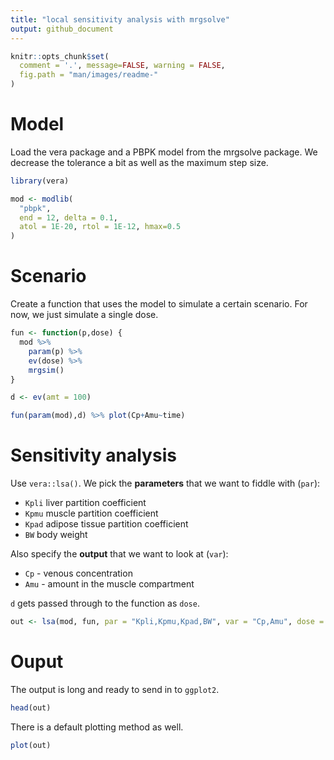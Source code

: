 ```yaml
---
title: "local sensitivity analysis with mrgsolve"
output: github_document
---
```


```r
knitr::opts_chunk$set(
  comment = '.', message=FALSE, warning = FALSE, 
  fig.path = "man/images/readme-"
)
```

# Model
Load the vera package and a PBPK model from the mrgsolve package.  We 
decrease the tolerance a bit as well as the maximum step size.
```r
library(vera)

mod <- modlib(
  "pbpk", 
  end = 12, delta = 0.1, 
  atol = 1E-20, rtol = 1E-12, hmax=0.5
)
```

# Scenario
Create a function that uses the model to simulate a certain scenario.  For now, 
we just simulate a single dose.
```r
fun <- function(p,dose) {
  mod %>% 
    param(p) %>% 
    ev(dose) %>% 
    mrgsim()
}

d <- ev(amt = 100)

fun(param(mod),d) %>% plot(Cp+Amu~time)
```

# Sensitivity analysis

Use `vera::lsa()`.  We pick the __parameters__ that we want to fiddle with 
(`par`):

- `Kpli` liver partition coefficient
- `Kpmu` muscle partition coefficient
- `Kpad` adipose tissue partition coefficient
- `BW` body weight 

Also specify the __output__ that we want to look at (`var`):

- `Cp` - venous concentration
- `Amu` - amount in the muscle compartment

`d` gets passed through to the function as `dose`. 

```r
out <- lsa(mod, fun, par = "Kpli,Kpmu,Kpad,BW", var = "Cp,Amu", dose = d)
```

# Ouput

The output is long and ready to send in to `ggplot2`.  
```r
head(out)
```

There is a default plotting method as well.

```r
plot(out)
```


